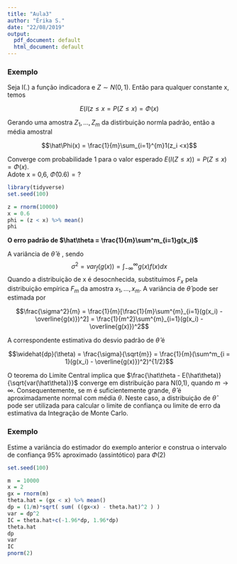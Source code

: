 ```yaml
---
title: "Aula3"
author: "Érika S."
date: "22/08/2019"
output:
  pdf_document: default
  html_document: default
---
```


### Exemplo

Seja I(.) a função indicadora e $Z\sim N(0,1)$. Então para qualquer constante x, temos

$$E(I(z\leq x = P(Z\leq x) = \Phi(x)$$

Gerando uma amostra $Z_1,...,Z_m$ da distirbuição normla padrão, então a média amostral

$$\hat\Phi(x) = \frac{1}{m}\sum_{i=1}^{m}1(z_i <x)$$

Converge com probabilidade 1 para o valor esperado $E(I(Z\leq x)) = P(Z\leq x) = \Phi(x)$.  
Adote x = 0,6, $\hat\Phi(0.6) = ?$

```r
library(tidyverse)
set.seed(100)

z = rnorm(10000)
x = 0.6
phi = (z < x) %>% mean()
phi
```

**O erro padrão de $\hat\theta = \frac{1}{m}\sum^m_{i=1}g(x_i)$**

A variância de $\hat\theta$ é , sendo 
$$\sigma^2 = var_f(g(x)) = \int_{-\infty}^{\infty}g(x)f(x)dx$$
Quando a distribuição de x é desocnhecida, substituímos $F_x$ pela distribuição empírica $F_m$ da amostra $x_1,...,x_m$. A variãncia de $\hat\theta$ pode ser estimada por  

$$\frac{\sigma^2}{m} = \frac{1}{m}[\frac{1}{m}\sum^{m}_{i=1}(g(x_i) - \overline{g(x)})^2] = \frac{1}{m^2}\sum^{m}_{i=1}(g(x_i) - \overline{g(x)})^2$$  

A correspondente estimativa do desvio padrão de $\hat\theta$ é 

$$\widehat{dp}(\theta) = \frac{\sigma}{\sqrt{m}} = \frac{1}{m}(\sum^m_{i = 1}(g(x_i) - \overline{g(x)})^2)^{1/2}$$  

O teorema do Limite Central implica que $\frac{\hat\theta - E(\hat\theta)}{\sqrt{var(\hat\theta)}}$ converge em distribuição para N(0,1), quando $m\rightarrow\infty$. Consequentemente, se m é suficientemente grande, $\hat\theta$ é aproximadamente normal com média $\theta$. Neste caso, a distribuição de $\hat\theta$ pode ser utilizada para calcular o limite de confiança ou limite de erro da estimativa da Integração de Monte Carlo.   

### Exemplo
Estime a variância do estimador do exemplo anterior e construa o intervalo de confiança 95% aproximado (assintótico) para $\Phi(2)$

```r
set.seed(100)

m  = 10000
x = 2
gx = rnorm(m)
theta.hat = (gx < x) %>% mean() 
dp = (1/m)*sqrt( sum( ((gx<x) - theta.hat)^2 ) )
var = dp^2
IC = theta.hat+c(-1.96*dp, 1.96*dp)
theta.hat
dp
var
IC
pnorm(2)
```

